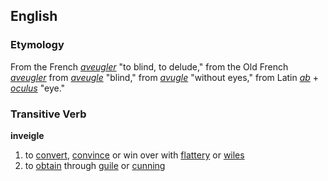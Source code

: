 ==English==
=== Etymology ===
From the French ''[[aveugler]]'' "to blind, to delude," from the Old French ''[[aveugler]]'' from ''[[aveugle]]'' "blind," from ''[[avugle]]'' "without eyes," from Latin ''[[ab]]'' + ''[[oculus]]'' "eye."

=== Transitive Verb ===
'''inveigle'''
# to [[convert]], [[convince]] or win over with [[flattery]] or [[wiles]]
# to [[obtain]] through [[guile]] or [[cunning]]